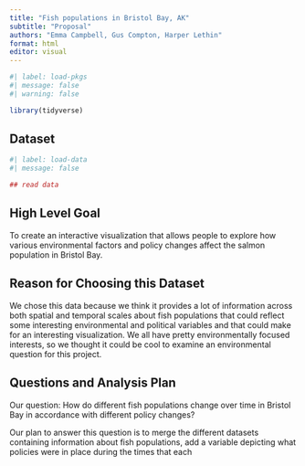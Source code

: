 ```yaml
---
title: "Fish populations in Bristol Bay, AK"
subtitle: "Proposal"
authors: "Emma Campbell, Gus Compton, Harper Lethin"
format: html
editor: visual
---
```


```r
#| label: load-pkgs
#| message: false
#| warning: false

library(tidyverse)
```

## Dataset

```r
#| label: load-data
#| message: false

## read data 
```

## High Level Goal 

To create an interactive visualization that allows people to explore how various environmental factors and policy changes affect the salmon population in Bristol Bay.

## Reason for Choosing this Dataset

We chose this data because we think it provides a lot of information across both spatial and temporal scales about fish populations that could reflect some interesting environmental and political variables and that could make for an interesting visualization. We all have pretty environmentally focused interests, so we thought it could be cool to examine an environmental question for this project.

## Questions and Analysis Plan

Our question: How do different fish populations change over time in Bristol Bay in accordance with different policy changes?

Our plan to answer this question is to merge the different datasets containing information about fish populations, add a variable depicting what policies were in place during the times that each
